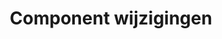 ---
title: "Component wijzigingen"
description: "Description of your new file."
icon: "euro-sign"
---